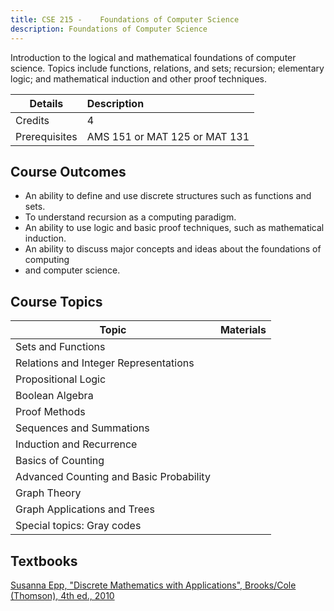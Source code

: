 ```yaml
---
title: CSE 215 - 	Foundations of Computer Science
description: Foundations of Computer Science
---
```


Introduction to the logical and mathematical foundations of computer science. Topics include functions, relations, and sets; recursion; elementary logic; and mathematical induction and other proof techniques.

| Details       | Description                   |
| ------------- | :---------------------------- |
| Credits       | 4                             |
| Prerequisites | AMS 151 or MAT 125 or MAT 131 |

## Course Outcomes

- An ability to define and use discrete structures such as functions and sets.
- To understand recursion as a computing paradigm.
- An ability to use logic and basic proof techniques, such as mathematical induction.
- An ability to discuss major concepts and ideas about the foundations of computing
- and computer science.

## Course Topics

| Topic                                   | Materials |
| --------------------------------------- | --------- |
| Sets and Functions                      |           |
| Relations and Integer Representations   |           |
| Propositional Logic                     |           |
| Boolean Algebra                         |           |
| Proof Methods                           |           |
| Sequences and Summations                |           |
| Induction and Recurrence                |           |
| Basics of Counting                      |           |
| Advanced Counting and Basic Probability |           |
| Graph Theory                            |           |
| Graph Applications and Trees            |           |
| Special topics: Gray codes              |           |

## Textbooks

[Susanna Epp, "Discrete Mathematics with Applications", Brooks/Cole (Thomson), 4th ed., 2010](<https://github.com/computing-society/computer-science-textbooks/raw/master/Courses/CSE215/Susanna%20S.%20Epp%20-%20Discrete%20Mathematics%20with%20Applications-Cengage%20Learning%20(2019).pdf>)
